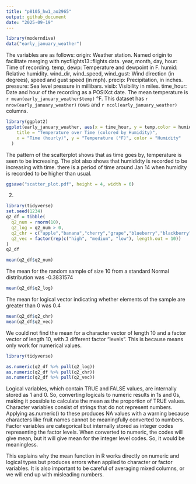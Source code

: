 ```yaml
---
title: "p8105_hw1_ao2965"
output: github_document
date: "2025-09-19"
---
```


```r
library(moderndive)
data("early_january_weather")
```
The variables are as follows:
origin: Weather station. Named origin to facilitate merging with nycflights13::flights data.
year, month, day, hour: Time of recording.
temp, dewp: Temperature and dewpoint in F.
humid: Relative humidity.
wind_dir, wind_speed, wind_gust: Wind direction (in degrees), speed and gust speed (in mph).
precip: Precipitation, in inches.
pressure: Sea level pressure in millibars.
visib: Visibility in miles.
time_hour: Date and hour of the recording as a POSIXct date.
The mean temperature is `r mean(early_january_weather$temp)` °F. 
This dataset has `r nrow(early_january_weather)` rows and `r ncol(early_january_weather)` columns.


```r
library(ggplot2)
ggplot(early_january_weather, aes(x = time_hour, y = temp,color = humid)) + geom_point() + labs(
    title = "Temperature over Time (colored by Humidity)",
    x = "Time (hourly)", y = "Temperature (°F)", color = "Humidity"
  )

```


The pattern of the scatterplot shows that as time goes by, temperature is seen to be increasing. The plot also shows that humididty is recorded to be increasing with time. there is a period of time around Jan 14 when humidity is recorded to be higher than usual. 
```r
ggsave("scatter_plot.pdf", height = 4, width = 6)
```


2.

```r
library(tidyverse)
set.seed(1234)
q2_df = tibble(
  q2_num = rnorm(10),                                    
  q2_log = q2_num > 0,                                   
  q2_chr = c("apple","banana","cherry","grape","blueberry","blackberry", "strawberry", "rasberry", "mango", "kiwi"), # character
  q2_vec = factor(rep(c("high", "medium", "low"), length.out = 10))      
)
q2_df
```

```r
mean(q2_df$q2_num)

```

The mean for the random sample of size 10 from a standard Normal distribution was -0.3831574

```r
mean(q2_df$q2_log)

```

The mean for logical vector indicating whether elements of the sample are greater than 0 was 0.4
```r
mean(q2_df$q2_chr)
mean(q2_df$q2_vec)
```

We could not find the mean for a character vector of length 10 and a factor vector of 
length 10, with 3 different factor “levels”. This is because means only work for numerical values.
```r
library(tidyverse)

as.numeric(q2_df %>% pull(q2_log))  
as.numeric(q2_df %>% pull(q2_chr))  
as.numeric(q2_df %>% pull(q2_vec))

```
Logical variables, which contain TRUE and FALSE values, are internally stored as 1 and 0. So, converting logicals to numeric results in 1s and 0s, making it possible to calculate the mean as the proportion of TRUE values. Character variables consist of strings that do not represent numbers. Applying as.numeric() to these produces NA values with a warning because characters like fruit names cannot be meaningfully converted to numbers. Factor variables are categorical but internally stored as integer codes representing the factor levels. When converted to numeric, the codes will give mean, but it will give mean for the integer level codes. So, it would be meaningless.

This explains why the mean function in R works directly on numeric and logical types but produces errors when applied to character or factor variables. It is also important to be careful of averaging mixed columns, or we will end up with misleading numbers.
